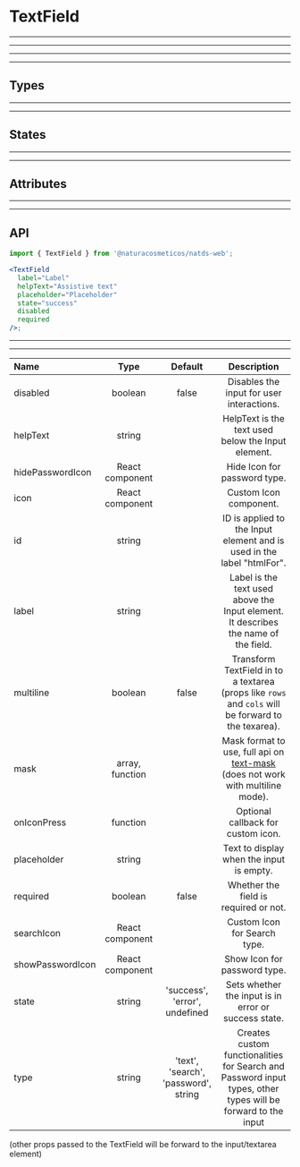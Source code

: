 
# TextField

---
---
---
---

## Types

<Provider theme={themes.natura.light}>
  <ComponentWithLabel componentList={types} />
</Provider>

---
---

## States

<Provider theme={themes.natura.light}>
  <ComponentWithLabel componentList={states} />
</Provider>

---
---

## Attributes

<Provider theme={themes.natura.light}>
  <ComponentWithLabel componentList={attributes} />
</Provider>

---
---

## API

```jsx highlight-line="2"
import { TextField } from '@naturacosmeticos/natds-web';

<TextField
  label="Label"
  helpText="Assistive text"
  placeholder="Placeholder"
  state="success"
  disabled
  required
/>;
```

---
---

| Name                      | Type                                            | Default                               | Description
| :--                       | :-:                                             | :-:                                   | :-:
| disabled                  | boolean                                         | false                                 | Disables the input for user interactions.
| helpText                  | string                                          |                                       | HelpText is the text used below the Input element.
| hidePasswordIcon          | React component                                 |                                       | Hide Icon for password type.
| icon                      | React component                                 |                                       | Custom Icon component.
| id                        | string                                          |                                       | ID is applied to the Input element and is used in the label "htmlFor".
| label                     | string                                          |                                       | Label is the text used above the Input element. It describes the name of the field.
| multiline                 | boolean                                         | false                                 | Transform TextField in to a textarea (props like `rows` and `cols` will be forward to the texarea).
| mask                      | array, function                                 |                                       | Mask format to use, full api on [text-mask](https://github.com/text-mask/text-mask) (does not work with multiline mode).
| onIconPress               | function                                        |                                       | Optional callback for custom icon.
| placeholder               | string                                          |                                       | Text to display when the input is empty.
| required                  | boolean                                         | false                                 | Whether the field is required or not.
| searchIcon                | React component                                 |                                       | Custom Icon for Search type.
| showPasswordIcon          | React component                                 |                                       | Show Icon for password type.
| state                     | string                                          | 'success', 'error', undefined         | Sets whether the input is in error or success state.
| type                      | string                                          | 'text', 'search', 'password', string  | Creates custom functionalities for Search and Password input types, other types will be forward to the input

(other props passed to the TextField will be forward to the input/textarea element)
